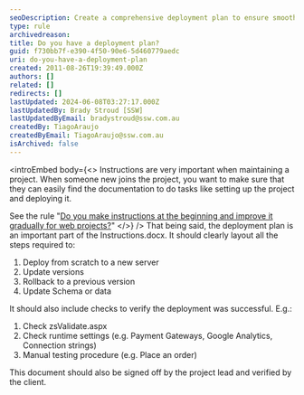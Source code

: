 ```yaml
---
seoDescription: Create a comprehensive deployment plan to ensure smooth updates and rollbacks, including step-by-step instructions for deploying from scratch, updating versions, rolling back, and updating schema or data.
type: rule
archivedreason:
title: Do you have a deployment plan?
guid: f730bb7f-e390-4f50-90e6-5d460779aedc
uri: do-you-have-a-deployment-plan
created: 2011-08-26T19:39:49.000Z
authors: []
related: []
redirects: []
lastUpdated: 2024-06-08T03:27:17.000Z
lastUpdatedBy: Brady Stroud [SSW]
lastUpdatedByEmail: bradystroud@ssw.com.au
createdBy: TiagoAraujo
createdByEmail: TiagoAraujo@ssw.com.au
isArchived: false
---
```


<introEmbed
  body={<>
Instructions are very important when maintaining a project. When someone new joins the project, you want to make sure that they can easily find the documentation to do tasks like setting up the project and deploying it.

See the rule "[Do you make instructions at the beginning and improve it gradually for web projects?](/do-you-make-instructions-at-the-beginning-of-a-project-and-improve-them-gradually)"
  </>}
/>
That being said, the deployment plan is an important part of the Instructions.docx. It should clearly layout all the steps required to:

1. Deploy from scratch to a new server
2. Update versions
3. Rollback to a previous version
4. Update Schema or data

It should also include checks to verify the deployment was successful. E.g.:

1. Check zsValidate.aspx
2. Check runtime settings (e.g. Payment Gateways, Google Analytics, Connection strings)
3. Manual testing procedure (e.g. Place an order)

This document should also be signed off by the project lead and verified by the client.
